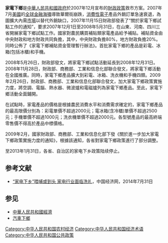 {{Multiple issues|
{{No footnotes|time=2021-10-03T12:13:28+00:00}}
{{Onesource|time=2021-10-03T12:13:28+00:00}}
}}
'''家電下鄉'''是[[中華人民共和國政府|中華人民共和國政府]]於2007年12月宣布的[[財政政策|財政政策]]救市方案。2007年7月[[美國|美國]]的[[2007年－2009年環球金融危機|全球金融海嘯]]導致華爾街崩跌，[[消費性電子|消費性電子]]產品外銷訂單急速衰退，為圖擴大內需[[市場|市場]]以替代外銷缺口，2007年11月15日財政部發表了“關於家電下鄉試點工作的通知”，要求2007年12月1日至2008年5月31日，在山東、河南、四川三省開展家電下鄉試點工作。國家對農民購買補貼類家電產品給予補貼。補貼資金由中央財政和地方財政共同負擔，其中，中央財政負擔80%，地方財政負擔20%。同時公佈了《家電下鄉補貼資金管理暫行辦法》。首批家電下鄉的產品是彩電、冰箱(包括冰櫃)和手機。

2008年5月26日，財政部發文，將家電下鄉試點活動延長到2008年12月31日。2008年11月28日，財政部、商務部、工業和信息化部聯合發文，將家電下鄉活動在全國推廣。同時，家電下鄉產品擴大到彩電、冰箱、洗衣機和手機四類。2009年2月26日，財政部、商務部、工業和信息化部聯合發文，加大家電下鄉政策實施力度，將空調、電腦、熱水器、微波爐和電磁爐列為家電下鄉產品。至此，家電下鄉活動全面鋪開。

在試點時，家電產品的價格是根據農民消費水平和消費需求確定的，家電下鄉產品的最高限價分別為：彩電單價不超過2000元；電冰箱(含冷櫃)單價不超過2500元；手機單價不超過1000元；洗衣機單價不超過2000元。各型號產品的最高終端零售價不得高於產品中標價格。 

2009年2月，國家財政部、商務部、工業和信息化部下發《關於進一步加大家電下鄉政策實施力度的通知》，根據該通知，各省對家電下鄉政策進行了部分調整。

至2013年1月31日，各省、自治区的家电下乡政策陆续停止。

==参考文献==
{{Reflist}}
*[https://web.archive.org/web/20140808043113/http://www.ce.cn/cysc/zgjd/kx/201407/31/t20140731_3265569.shtml “家电下乡”喂哺或到头 家电行业面临洗礼]，中国经济网，2014年7月31日

==参见==
*[[中華人民共和國經濟|中華人民共和國經濟]]
*[[汽車下鄉|汽車下鄉]]

[[Category:中华人民共和国农村经济|Category:中华人民共和国农村经济]]
[[Category:中华人民共和国经济术语|Category:中华人民共和国经济术语]]
[[Category:中华人民共和国公共政策|Category:中华人民共和国公共政策]]